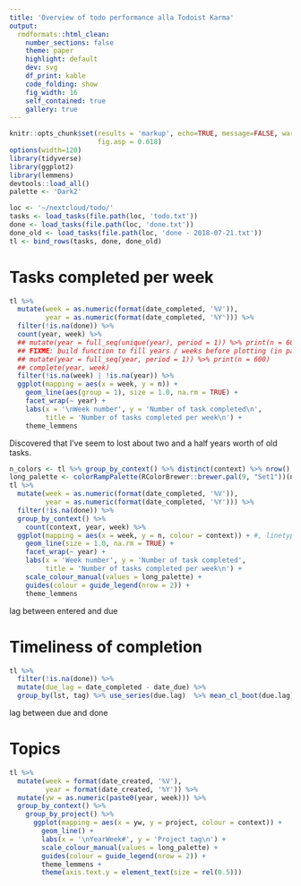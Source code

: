 ```yaml
---
title: 'Overview of todo performance alla Todoist Karma'
output:
  rmdformats::html_clean:
    number_sections: false
    theme: paper
    highlight: default
    dev: svg
    df_print: kable
    code_folding: show
    fig_width: 16
    self_contained: true
    gallery: true
---
```


```r
knitr::opts_chunk$set(results = 'markup', echo=TRUE, message=FALSE, warning=FALSE, dpi = 600,
                      fig.asp = 0.618)
options(width=120)
library(tidyverse)
library(ggplot2)
library(lemmens)
devtools::load_all()
palette <- 'Dark2'
```

```r
loc <- '~/nextcloud/todo/'
tasks <- load_tasks(file.path(loc, 'todo.txt'))
done <- load_tasks(file.path(loc, 'done.txt'))
done_old <- load_tasks(file.path(loc, 'done - 2018-07-21.txt'))
tl <- bind_rows(tasks, done, done_old)
```

# Tasks completed per week

```r
tl %>%
  mutate(week = as.numeric(format(date_completed, '%V')),
         year = as.numeric(format(date_completed, '%Y'))) %>%
  filter(!is.na(done)) %>%
  count(year, week) %>%
  ## mutate(year = full_seq(unique(year), period = 1)) %>% print(n = 600)
  ## FIXME: build function to fill years / weeks before plotting (in particular but also useful in general)
  ## mutate(year = full_seq(year, period = 1)) %>% print(n = 600)
  ## complete(year, week)
  filter(!is.na(week) | !is.na(year)) %>%
  ggplot(mapping = aes(x = week, y = n)) +
    geom_line(aes(group = 1), size = 1.0, na.rm = TRUE) +
    facet_wrap(~ year) +
    labs(x = '\nWeek number', y = 'Number of task completed\n',
         title = 'Number of tasks completed per week\n') +
    theme_lemmens
```

Discovered that I've seem to lost about two and a half years worth of old tasks.

```r
n_colors <- tl %>% group_by_context() %>% distinct(context) %>% nrow()
long_palette <- colorRampPalette(RColorBrewer::brewer.pal(9, "Set1"))(n_colors)
tl %>%
  mutate(week = as.numeric(format(date_completed, '%V')),
         year = as.numeric(format(date_completed, '%Y'))) %>%
  filter(!is.na(done)) %>%
  group_by_context() %>%
    count(context, year, week) %>%
  ggplot(mapping = aes(x = week, y = n, colour = context)) + #, linetype = project)) +
    geom_line(size = 1.0, na.rm = TRUE) +
    facet_wrap(~ year) +
    labs(x = 'Week number', y = 'Number of task completed',
         title = 'Number of tasks completed per week\n') +
    scale_colour_manual(values = long_palette) +
    guides(colour = guide_legend(nrow = 2)) +
    theme_lemmens
```

lag between entered and due

# Timeliness of completion

```r
tl %>%
  filter(!is.na(done)) %>% 
  mutate(due_lag = date_completed - date_due) %>%
  group_by(lst, tag) %>% use_series(due.lag)  %>% mean_cl_boot(due.lag)
```
lag between due and done


# Topics

```r
tl %>%
  mutate(week = format(date_created, '%V'),
         year = format(date_created, '%Y')) %>%
  mutate(yw = as.numeric(paste0(year, week))) %>%
  group_by_context() %>%
    group_by_project() %>%
      ggplot(mapping = aes(x = yw, y = project, colour = context)) +
        geom_line() +
        labs(x = '\nYearWeek#', y = 'Project tag\n') +
        scale_colour_manual(values = long_palette) +
        guides(colour = guide_legend(nrow = 2)) +
        theme_lemmens +
        theme(axis.text.y = element_text(size = rel(0.5)))
```
